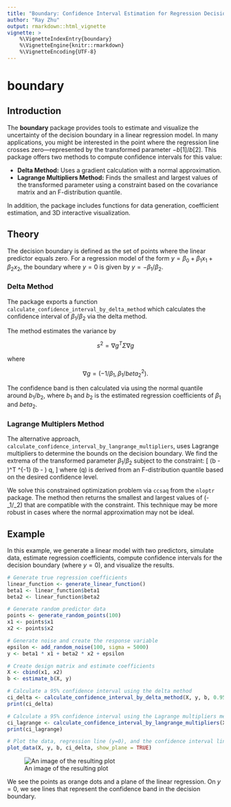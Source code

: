 ```yaml
---
title: "Boundary: Confidence Interval Estimation for Regression Decision Boundaries"
author: "Ray Zhu"
output: rmarkdown::html_vignette
vignette: >
    %\VignetteIndexEntry{boundary}
    %\VignetteEngine{knitr::rmarkdown}
    %\VignetteEncoding{UTF-8}
---
```


# boundary

## Introduction

The **boundary** package provides tools to estimate and visualize the uncertainty of the decision boundary in a linear regression model. In many applications, you might be interested in the point where the regression line crosses zero—represented by the transformed parameter $-b[1]/b[2]$. This package offers two methods to compute confidence intervals for this value:

-   **Delta Method:** Uses a gradient calculation with a normal approximation.
-   **Lagrange Multipliers Method:** Finds the smallest and largest values of the transformed parameter using a constraint based on the covariance matrix and an F-distribution quantile.

In addition, the package includes functions for data generation, coefficient estimation, and 3D interactive visualization.

## Theory

The decision boundary is defined as the set of points where the linear predictor equals zero.
For a regression model of the form $y = \beta_0 + \beta_1 x_1 + \beta_2 x_2$, the boundary
where $y = 0$ is given by $y = - \beta_1 / \beta_2$.

### Delta Method

The package exports a function `calculate_confidence_interval_by_delta_method` which calculates the confidence interval of $\beta_1 / \beta_2$
via the delta method.

The method estimates the variance by

$$
s^2 = \nabla g^T \Sigma \nabla g
$$

where

$$
\nabla g = \left( -1/\beta_1, \beta_1/beta_2^2 \right) .
$$

The confidence band is then calculated via using the normal quantile around $b_1 / b_2$, where $b_1$ and $b_2$
is the estimated regression coefficients of $\beta_1$ and $beta_2$.

### Lagrange Multiplers Method

The alternative approach, `calculate_confidence_interval_by_langrange_multipliers`, uses Lagrange multipliers to determine the bounds on the decision boundary. We find the extrema of the transformed parameter $\beta_1 / \beta_2$ subject to the constraint:
\[
(b - \beta)^T \Sigma^{-1} (b - \beta) \leq q,
\]
where \(q\) is derived from an F-distribution quantile based on the desired confidence level.

We solve this constrained optimization problem via `ccsaq` from the `nloptr` package. The method then returns the smallest and largest values of \(-\beta_1/\beta_2\) that are compatible with the constraint. This technique may be more robust in cases where the normal approximation may not be ideal.

## Example

In this example, we generate a linear model with two predictors, simulate data, estimate regression coefficients, compute confidence intervals for the decision boundary (where $y=0$), and visualize the results.

```r
# Generate true regression coefficients
linear_function <- generate_linear_function()
beta1 <- linear_function$beta1
beta2 <- linear_function$beta2

# Generate random predictor data
points <- generate_random_points(100)
x1 <- points$x1
x2 <- points$x2

# Generate noise and create the response variable
epsilon <- add_random_noise(100, sigma = 5000)
y <- beta1 * x1 + beta2 * x2 + epsilon

# Create design matrix and estimate coefficients
X <- cbind(x1, x2)
b <- estimate_b(X, y)

# Calculate a 95% confidence interval using the delta method
ci_delta <- calculate_confidence_interval_by_delta_method(X, y, b, 0.95)
print(ci_delta)

# Calculate a 95% confidence interval using the Lagrange multipliers method
ci_lagrange <- calculate_confidence_interval_by_langrange_multipliers(X, y, b, 0.95)
print(ci_lagrange)

# Plot the data, regression line (y=0), and the confidence interval lines
plot_data(X, y, b, ci_delta, show_plane = TRUE)
```

![An image of the resulting plot](ExamplePlot.png)

We see the points as orange dots and a plane of the linear regression. On $y = 0$, we see lines that represent the confidence band in the decision boundary.
